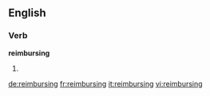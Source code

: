 ==English==

===Verb===
'''reimbursing'''

# {{present participle of|reimburse}}

[[de:reimbursing]]
[[fr:reimbursing]]
[[it:reimbursing]]
[[vi:reimbursing]]